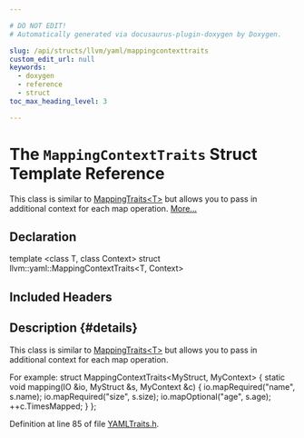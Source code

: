 ```yaml
---

# DO NOT EDIT!
# Automatically generated via docusaurus-plugin-doxygen by Doxygen.

slug: /api/structs/llvm/yaml/mappingcontexttraits
custom_edit_url: null
keywords:
  - doxygen
  - reference
  - struct
toc_max_heading_level: 3

---
```





# The `MappingContextTraits` Struct Template Reference

<DoxygenPage pluginConfig={pluginConfig}>

This class is similar to <a href="/docs/api/structs/llvm/yaml/mappingtraits">MappingTraits&lt;T&gt;</a> but allows you to pass in additional context for each map operation. <a href="#details">More...</a>

## Declaration

<CodeBlock>template &lt;class T, class Context&gt;
struct llvm::yaml::MappingContextTraits&lt;T, Context&gt;</CodeBlock>

## Included Headers

<IncludesList>
<IncludesListItem
  filePath="llvm/Support/YAMLTraits.h"
  permalink="/docs/api/files/include/include/llvm/include/llvm/support/yamltraits-h"
  isLocal="true" />
</IncludesList>

## Description {#details}

This class is similar to <a href="/docs/api/structs/llvm/yaml/mappingtraits">MappingTraits&lt;T&gt;</a> but allows you to pass in additional context for each map operation.

For example: <CodeBlock>struct MappingContextTraits&lt;MyStruct, MyContext&gt; &#123;
  static void mapping(IO &amp;io, MyStruct &amp;s, MyContext &amp;c) &#123;
    io.mapRequired(&quot;name&quot;, s.name);
    io.mapRequired(&quot;size&quot;, s.size);
    io.mapOptional(&quot;age&quot;,  s.age);
    ++c.TimesMapped;
  &#125;
&#125;; 
</CodeBlock>

Definition at line 85 of file <a href="/docs/api/files/include/include/llvm/include/llvm/support/yamltraits-h">YAMLTraits.h</a>.

</DoxygenPage>
